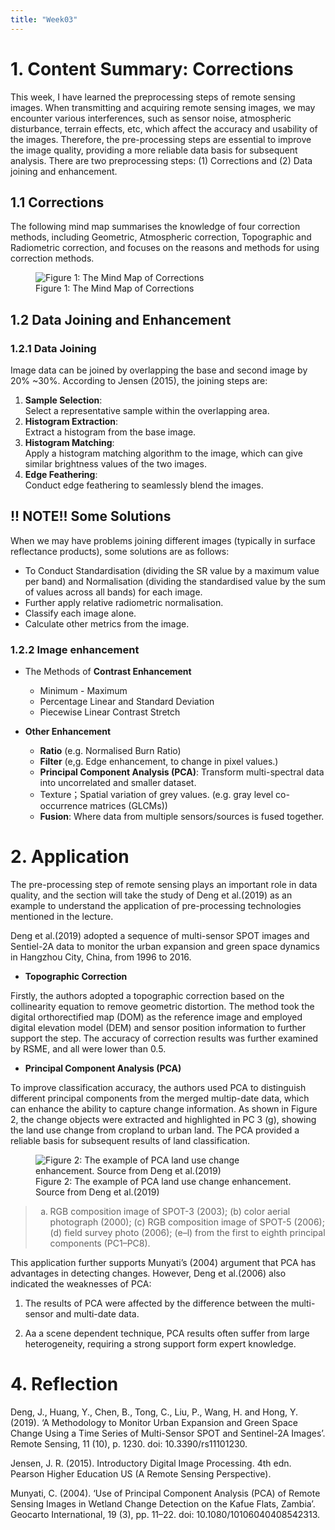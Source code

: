 ```yaml
---
title: "Week03"
---
```


# 1. Content Summary: Corrections {.unnumbered}

This week, I have learned the preprocessing steps of remote sensing images. When transmitting and acquiring remote sensing images, we may encounter various interferences, such as sensor noise, atmospheric disturbance, terrain effects, etc, which affect the accuracy and usability of the images. Therefore, the pre-processing steps are essential to improve the image quality, providing a more reliable data basis for subsequent analysis. There are two preprocessing steps: (1) Corrections and (2) Data joining and enhancement.

## 1.1 Corrections {.unnumbered}

The following mind map summarises the knowledge of four correction methods, including Geometric, Atmospheric correction, Topographic and Radiometric correction, and focuses on the reasons and methods for using correction methods. 



![Figure 1: The Mind Map of Corrections](source/week03/Figure 1.png)

## 1.2 Data Joining and Enhancement {.unnumbered}

### 1.2.1 Data Joining{.unnumbered}


Image data can be joined by overlapping the base and second image by 20% ~30%. According to Jensen (2015), the joining steps are:

1.  **Sample Selection**: <br/>
Select a representative sample within the overlapping area.
2.  **Histogram Extraction**: <br/>
Extract a histogram from the base image.
3.  **Histogram Matching**: <br/>
Apply a histogram matching algorithm to the image, which can give similar brightness values of the two images.
4.  **Edge Feathering**: <br/>
Conduct edge feathering to seamlessly blend the images.


::: {.callout-tip collapse="false"}
## !! NOTE!! Some Solutions

When we may have problems joining different images (typically in surface reflectance products), some solutions are as follows:

-   To Conduct Standardisation (dividing the SR value by a maximum value per band) and Normalisation (dividing the standardised value by the sum of values across all bands) for each image.
-   Further apply relative radiometric normalisation.
-   Classify each image alone.
-   Calculate other metrics from the image.
:::


### 1.2.2 Image enhancement {.unnumbered}


-   The Methods of **Contrast Enhancement**

    -   Minimum - Maximum
    -   Percentage Linear and Standard Deviation
    -   Piecewise Linear Contrast Stretch

-   **Other Enhancement**

    -   **Ratio** (e.g. Normalised Burn Ratio)
    -   **Filter** (e,g. Edge enhancement, to change in pixel values.)
    -   **Principal Component Analysis (PCA)**: Transform multi-spectral data into uncorrelated and smaller dataset.
    -   Texture；Spatial variation of grey values. (e.g. gray level co-occurrence matrices (GLCMs))
    -   **Fusion**: Where data from multiple sensors/sources is fused together.

# 2. Application {.unnumbered}

The pre-processing step of remote sensing plays an important role in data quality, and the section will take the study of Deng et al.(2019) as an example to understand the application of pre-processing technologies mentioned in the lecture. 

Deng et al.(2019) adopted a sequence of multi-sensor SPOT images and Sentiel-2A data to monitor the urban expansion and green space dynamics in Hangzhou City, China, from 1996 to 2016.

-   **Topographic Correction**

Firstly, the authors adopted a topographic correction based on the collinearity equation to remove geometric distortion. The method took the digital orthorectified map (DOM) as the reference image and employed digital elevation model (DEM) and sensor position information to further support the step. The accuracy of correction results was further examined by RSME, and all were lower than 0.5.

-   **Principal Component Analysis (PCA)**

To improve classification accuracy, the authors used PCA to distinguish different principal components from the merged multip-date data, which can enhance the ability to capture change information. As shown in Figure 2, the change objects were extracted and highlighted in PC 3 (g), showing the land use change from cropland to urban land. The PCA provided a reliable basis for subsequent results of land classification.

![Figure 2: The example of PCA land use change enhancement. Source from Deng et al.(2019) ](source/week03/Figure 1.png)

> (a) RGB composition image of SPOT-3 (2003); (b) color aerial photograph (2000); (c) RGB composition image of SPOT-5 (2006); (d) field survey photo (2006); (e–l) from the first to eighth principal components (PC1–PC8).

This application further supports Munyati's (2004) argument that PCA has advantages in detecting changes. However, Deng et al.(2006) also indicated the weaknesses of PCA:

1.  The results of PCA were affected by the difference between the multi-sensor and multi-date data.

2.  Aa a scene dependent technique, PCA results often suffer from large heterogeneity, requiring a strong support form expert knowledge.


# 4. Reflection {.unnumbered}

Deng, J., Huang, Y., Chen, B., Tong, C., Liu, P., Wang, H. and Hong, Y. (2019). ‘A Methodology to Monitor Urban Expansion and Green Space Change Using a Time Series of Multi-Sensor SPOT and Sentinel-2A Images’. Remote Sensing, 11 (10), p. 1230. doi: 10.3390/rs11101230.

Jensen, J. R. (2015). Introductory Digital Image Processing. 4th edn. Pearson Higher Education US (A Remote Sensing Perspective).

Munyati, C. (2004). ‘Use of Principal Component Analysis (PCA) of Remote Sensing Images in Wetland Change Detection on the Kafue Flats, Zambia’. Geocarto International, 19 (3), pp. 11–22. doi: 10.1080/10106040408542313.


